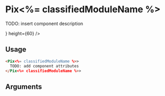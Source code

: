 

<Meta
  title='<%= classifiedModuleName %>'
  component='Pix<%= classifiedModuleName %>'
  decorators={[centered]}
  argTypes={stories.argTypes}
/>

# Pix<%= classifiedModuleName %>

TODO: insert component description

<Canvas>
  <Story name='Pix<%= classifiedModuleName %>' story={stories.<%= camelizedModuleName %>} height={60} />
</Canvas>

## Usage

```html
<Pix<%= classifiedModuleName %>>
  TODO: add component attributes
</Pix<%= classifiedModuleName %>>
```

## Arguments

<ArgsTable story="Pix<%= classifiedModuleName %>" />
